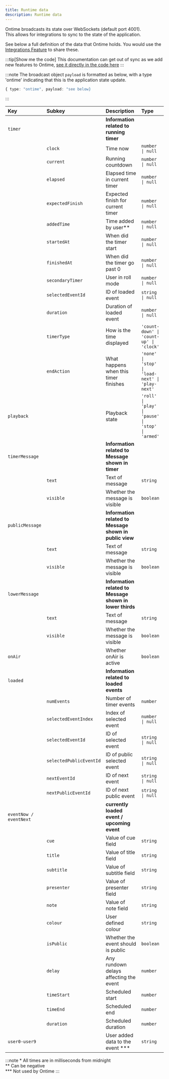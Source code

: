 ```yaml
---
title: Runtime data
description: Runtime data
---
```


Ontime broadcasts its state over WebSockets (default port 4001).\
This allows for integrations to sync to the state of the application.

See below a full definition of the data that Ontime holds. You would use the [Integrations Feature](/api/integrations) to share these.

:::tip[Show me the code]
This documentation can get out of sync as we add new features to Ontime, [see it directly in the code here](https://github.com/cpvalente/ontime/blob/master/packages/types/src/definitions/runtime/RuntimeStore.type.ts)
:::

:::note
The broadcast object `payload` is formatted as below, with a type 'ontime' indicating that this is the application state update.

```ts
{ type: "ontime", payload: "see below}
````
:::

| Key                      | Subkey                | Description                                              | Type                                             | 
| :----------------------- | :-------------------- | :------------------------------------------------------- | :----------------------------------------------- | 
| `timer`                  |                       | **Information related to running timer**                 |                                                  | 
|                          | `clock`               | Time now                                                 | `number \| null`                                 | 
|                          | `current`             | Running countdown                                        | `number \| null`                                 | 
|                          | `elapsed`             | Elapsed time in current timer                            | `number \| null`                                 | 
|                          | `expectedFinish`      | Expected finish for current timer                        | `number \| null`                                 | 
|                          | `addedTime`           | Time added by user\*\*                                   | `number \| null`                                 | 
|                          | `startedAt`           | When did the timer start                                 | `number \| null`                                 | 
|                          | `finishedAt`          | When did the timer go past 0                             | `number \| null`                                 | 
|                          | `secondaryTimer`      | User in roll mode                                        | `number \| null`                                 | 
|                          | `selectedEventId`     | ID of loaded event                                       | `string \| null`                                 | 
|                          | `duration`            | Duration of loaded event                                 | `number \| null`                                 | 
|                          | `timerType`           | How is the time displayed                                | `'count-down' \| 'count-up' \| 'clock' `         | 
|                          | `endAction`           | What happens when this timer finishes                    | `'none' \| 'stop' \| 'load-next' \| 'play-next'` | 
| `playback`               |                       | Playback state                                           | `'roll' \| 'play' \| 'pause' \| 'stop' \| 'armed'` | 
| `timerMessage`           |                       | **Information related to Message shown in timer**        |                                                  | 
|                          | `text`                | Text of message                                          | `string`                                         | 
|                          | `visible`             | Whether the message is visible                           | `boolean`                                        | 
| `publicMessage`          |                       | **Information related to Message shown in public view**  |                                                  | 
|                          | `text`                | Text of message                                          | `string`                                         | 
|                          | `visible`             | Whether the message is visible                           | `boolean`                                        | 
| `lowerMessage`           |                       | **Information related to Message shown in lower thirds** |                                                  | 
|                          | `text`                | Text of message                                          | `string`                                         | 
|                          | `visible`             | Whether the message is visible                           | `boolean`                                        | 
| `onAir`                  |                       | Whether onAir is active                                  | `boolean`                                        | 
| `loaded`                 |                       | **Information related to loaded events**                 |                                                  | 
|                          | `numEvents`           | Number of timer events                                   | `number`                                         | 
|                          | `selectedEventIndex`  | Index of selected event                                  | `number \| null`                                 | 
|                          | `selectedEventId`     | ID of selected event                                     | `string \| null`                                 | 
|                          | `selectedPublicEventId` | ID of public selected event                            | `string \| null`                                 | 
|                          | `nextEventId`         | ID of next event                                         | `string \| null`                                 | 
|                          | `nextPublicEventId`   | ID of next public event                                  | `string \| null`                                 | 
| `eventNow / eventNext`   |                       | **currently loaded event / upcoming event**              |                                                  | 
|                          | `cue`                 | Value of cue field                                       | `string`                                         | 
|                          | `title`               | Value of title field                                     | `string`                                         | 
|                          | `subtitle`            | Value of subtitle field                                  | `string`                                         | 
|                          | `presenter`           | Value of presenter field                                 | `string`                                         | 
|                          | `note`                | Value of note field                                      | `string`                                         | 
|                          | `colour`              | User defined colour                                      | `string`                                         | 
|                          | `isPublic`            | Whether the event should is public                       | `boolean`                                        | 
|                          | `delay`               | Any rundown delays affecting the event                   | `number`                                         | 
|                          | `timeStart`           | Scheduled start                                          | `number`                                         | 
|                          | `timeEnd`             | Scheduled end                                            | `number`                                         | 
|                          | `duration`            | Scheduled duration                                       | `number`                                         | 
| `user0-user9`            |                       | User added data to the event \*\*\*                      | `string`                                         | 

:::note
\* All times are in milliseconds from midnight\
\*\* Can be negative\
\*\*\* Not used by Ontime
:::